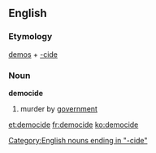 ==English==
===Etymology===
[[demos]] + [[-cide]]

===Noun===
{{wikipedia}}
'''democide'''
#murder by [[government]]
[[Category:English nouns ending in "-cide"]]

[[et:democide]]
[[fr:democide]]
[[ko:democide]]